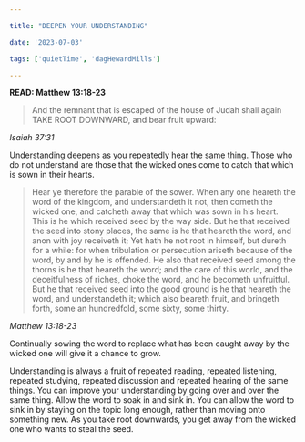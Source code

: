 ```yaml
---

title: "DEEPEN YOUR UNDERSTANDING"

date: '2023-07-03'

tags: ['quietTime', 'dagHewardMills']

---
```


**READ: Matthew 13:18-23**

>And the remnant that is escaped of the house of Judah shall again TAKE ROOT DOWNWARD, and bear fruit upward: 

*Isaiah 37:31*

Understanding deepens as you repeatedly hear the same thing. Those who do not understand are those that the wicked ones come to catch that which is sown in their hearts. 

>Hear ye therefore the parable of the sower. When any one heareth the word of the kingdom, and understandeth it not, then cometh the wicked one, and catcheth away that which was sown in his heart. This is he which received seed by the way side. But he that received the seed into stony places, the same is he that heareth the word, and anon with joy receiveth it; Yet hath he not root in himself, but dureth for a while: for when tribulation or persecution ariseth because of the word, by and by he is offended. He also that received seed among the thorns is he that heareth the word; and the care of this world, and the deceitfulness of riches, choke the word, and he becometh unfruitful. But he that received seed into the good ground is he that heareth the word, and understandeth it; which also beareth fruit, and bringeth forth, some an hundredfold, some sixty, some thirty.

*Matthew 13:18-23*

Continually sowing the word to replace what has been caught away by the wicked one will give it a chance to grow. 

Understanding is always a fruit of repeated reading, repeated listening, repeated studying, repeated discussion and repeated hearing of the same things. You can improve your understanding by going over and over the same thing. Allow the word to soak in and sink in. You can allow the word to sink in by staying on the topic long enough, rather than moving onto something new. As you take root downwards, you get away from the wicked one who wants to steal the seed. 
